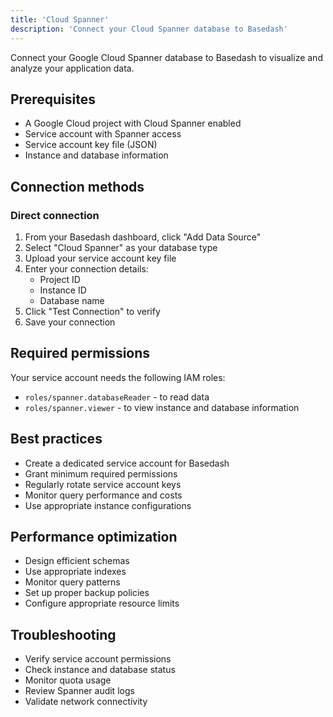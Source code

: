 ```yaml
---
title: 'Cloud Spanner'
description: 'Connect your Cloud Spanner database to Basedash'
---
```


Connect your Google Cloud Spanner database to Basedash to visualize and analyze your application data.

## Prerequisites
- A Google Cloud project with Cloud Spanner enabled
- Service account with Spanner access
- Service account key file (JSON)
- Instance and database information

## Connection methods

### Direct connection
1. From your Basedash dashboard, click "Add Data Source"
2. Select "Cloud Spanner" as your database type
3. Upload your service account key file
4. Enter your connection details:
   - Project ID
   - Instance ID
   - Database name
5. Click "Test Connection" to verify
6. Save your connection

## Required permissions
Your service account needs the following IAM roles:
- `roles/spanner.databaseReader` - to read data
- `roles/spanner.viewer` - to view instance and database information

## Best practices
- Create a dedicated service account for Basedash
- Grant minimum required permissions
- Regularly rotate service account keys
- Monitor query performance and costs
- Use appropriate instance configurations

## Performance optimization
- Design efficient schemas
- Use appropriate indexes
- Monitor query patterns
- Set up proper backup policies
- Configure appropriate resource limits

## Troubleshooting
- Verify service account permissions
- Check instance and database status
- Monitor quota usage
- Review Spanner audit logs
- Validate network connectivity
